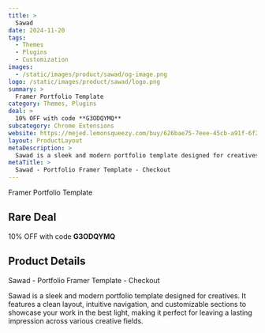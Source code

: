 ```yaml
---
title: >
  Sawad
date: 2024-11-20
tags:
  - Themes
  - Plugins
  - Customization
images:
  - /static/images/product/sawad/og-image.png
logo: /static/images/product/sawad/logo.png
summary: >
  Framer Portfolio Template
category: Themes, Plugins
deal: >
  10% OFF with code **G3ODQYMQ**
subcategory: Chrome Extensions
website: https://mejed.lemonsqueezy.com/buy/626bae75-7eee-45cb-a91f-6f2eb1fbfd1f
layout: ProductLayout
metaDescription: >
  Sawad is a sleek and modern portfolio template designed for creatives. It features a clean layout, intuitive navigation, and customizable sections to showcase your work in the best light, making it perfect for leaving a lasting impression across various creative fields.
metaTitle: >
  Sawad - Portfolio Framer Template - Checkout
---
```

Framer Portfolio Template

## Rare Deal

10% OFF with code **G3ODQYMQ**

## Product Details
Sawad - Portfolio Framer Template - Checkout

Sawad is a sleek and modern portfolio template designed for creatives. It features a clean layout, intuitive navigation, and customizable sections to showcase your work in the best light, making it perfect for leaving a lasting impression across various creative fields.
